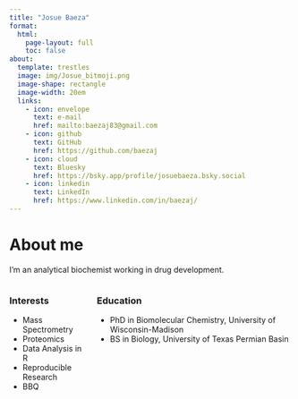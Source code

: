 ```yaml
---
title: "Josue Baeza"
format:
  html:
    page-layout: full
    toc: false
about:
  template: trestles
  image: img/Josue_bitmoji.png
  image-shape: rectangle
  image-width: 20em
  links:
    - icon: envelope
      text: e-mail
      href: mailto:baezaj83@gmail.com
    - icon: github
      text: GitHub
      href: https://github.com/baezaj
    - icon: cloud
      text: Bluesky
      href: https://bsky.app/profile/josuebaeza.bsky.social
    - icon: linkedin
      text: LinkedIn
      href: https://www.linkedin.com/in/baezaj/
---
```


# About me

I'm an analytical biochemist working in drug development. 

::: columns

::: column
### Interests

-   Mass Spectrometry
-   Proteomics
-   Data Analysis in R
-   Reproducible Research
-   BBQ
:::

::: column
### Education

-   PhD in Biomolecular Chemistry, University of Wisconsin-Madison
-   BS in Biology, University of Texas Permian Basin
:::

:::

